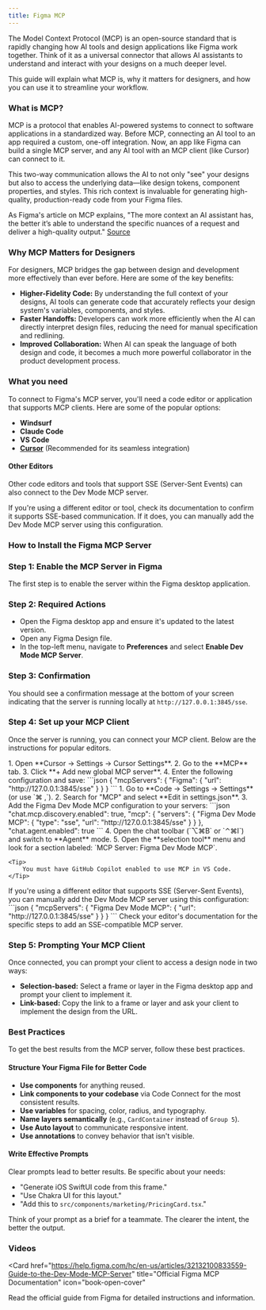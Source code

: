 ```yaml
---
title: Figma MCP
---
```


The Model Context Protocol (MCP) is an open-source standard that is rapidly changing how AI tools and design applications like Figma work together. Think of it as a universal connector that allows AI assistants to understand and interact with your designs on a much deeper level.

This guide will explain what MCP is, why it matters for designers, and how you can use it to streamline your workflow.

### What is MCP?

MCP is a protocol that enables AI-powered systems to connect to software applications in a standardized way. Before MCP, connecting an AI tool to an app required a custom, one-off integration. Now, an app like Figma can build a single MCP server, and any AI tool with an MCP client (like Cursor) can connect to it.

This two-way communication allows the AI to not only "see" your designs but also to access the underlying data—like design tokens, component properties, and styles. This rich context is invaluable for generating high-quality, production-ready code from your Figma files.

As Figma's article on MCP explains, "The more context an AI assistant has, the better it’s able to understand the specific nuances of a request and deliver a high-quality output." [Source](https://www.figma.com/resource-library/what-is-mcp/)

### Why MCP Matters for Designers

For designers, MCP bridges the gap between design and development more effectively than ever before. Here are some of the key benefits:

*   **Higher-Fidelity Code:** By understanding the full context of your designs, AI tools can generate code that accurately reflects your design system's variables, components, and styles.
*   **Faster Handoffs:** Developers can work more efficiently when the AI can directly interpret design files, reducing the need for manual specification and redlining.
*   **Improved Collaboration:** When AI can speak the language of both design and code, it becomes a much more powerful collaborator in the product development process.

### What you need

To connect to Figma's MCP server, you'll need a code editor or application that supports MCP clients. Here are some of the popular options:

- **Windsurf**
- **Claude Code**
- **VS Code**
- **[Cursor](https://www.cursor.com/dashboard)** (Recommended for its seamless integration)

#### Other Editors

Other code editors and tools that support SSE (Server-Sent Events) can also connect to the Dev Mode MCP server.

If you're using a different editor or tool, check its documentation to confirm it supports SSE-based communication. If it does, you can manually add the Dev Mode MCP server using this configuration.

### How to Install the Figma MCP Server

<Steps>

### Step 1: Enable the MCP Server in Figma

The first step is to enable the server within the Figma desktop application.

### Step 2: Required Actions

- Open the Figma desktop app and ensure it's updated to the latest version.
- Open any Figma Design file.
- In the top-left menu, navigate to **Preferences** and select **Enable Dev Mode MCP Server**.

### Step 3: Confirmation

You should see a confirmation message at the bottom of your screen indicating that the server is running locally at `http://127.0.0.1:3845/sse`.

### Step 4: Set up your MCP Client

Once the server is running, you can connect your MCP client. Below are the instructions for popular editors.

<AccordionGroup>
  <Accordion title="Cursor">
    1.  Open **Cursor → Settings → Cursor Settings**.
    2.  Go to the **MCP** tab.
    3.  Click **+ Add new global MCP server**.
    4.  Enter the following configuration and save:
    ```json
    {
      "mcpServers": {
        "Figma": {
          "url": "http://127.0.0.1:3845/sse"
        }
      }
    }
    ```
  </Accordion>
  <Accordion title="VS Code">
    1.  Go to **Code → Settings → Settings** (or use `⌘ ,`).
    2.  Search for "MCP" and select **Edit in settings.json**.
    3.  Add the Figma Dev Mode MCP configuration to your servers:
    ```json
    "chat.mcp.discovery.enabled": true,
    "mcp": {
      "servers": {
        "Figma Dev Mode MCP": {
          "type": "sse",
          "url": "http://127.0.0.1:3845/sse"
        }
      }
    },
    "chat.agent.enabled": true
    ```
    4.  Open the chat toolbar (`⌥⌘B` or `⌃⌘I`) and switch to **Agent** mode.
    5.  Open the **selection tool** menu and look for a section labeled: `MCP Server: Figma Dev Mode MCP`.

    <Tip>
        You must have GitHub Copilot enabled to use MCP in VS Code.
    </Tip>

  </Accordion>
  <Accordion title="Other Editors (SSE)">
    If you're using a different editor that supports SSE (Server-Sent Events), you can manually add the Dev Mode MCP server using this configuration:
    ```json
    {
      "mcpServers": {
        "Figma Dev Mode MCP": {
          "url": "http://127.0.0.1:3845/sse"
        }
      }
    }
    ```
    Check your editor's documentation for the specific steps to add an SSE-compatible MCP server.
  </Accordion>
</AccordionGroup>

### Step 5: Prompting Your MCP Client

Once connected, you can prompt your client to access a design node in two ways:

-   **Selection-based:** Select a frame or layer in the Figma desktop app and prompt your client to implement it.
-   **Link-based:** Copy the link to a frame or layer and ask your client to implement the design from the URL.

</Steps>

### Best Practices

To get the best results from the MCP server, follow these best practices.

#### Structure Your Figma File for Better Code
- **Use components** for anything reused.
- **Link components to your codebase** via Code Connect for the most consistent results.
- **Use variables** for spacing, color, radius, and typography.
- **Name layers semantically** (e.g., `CardContainer` instead of `Group 5`).
- **Use Auto layout** to communicate responsive intent.
- **Use annotations** to convey behavior that isn't visible.

#### Write Effective Prompts
Clear prompts lead to better results. Be specific about your needs:
- "Generate iOS SwiftUI code from this frame."
- "Use Chakra UI for this layout."
- "Add this to `src/components/marketing/PricingCard.tsx`."

Think of your prompt as a brief for a teammate. The clearer the intent, the better the output.

### Videos

<Youtube videoId="MFGPCYi5du0" />

<Card
  href="https://help.figma.com/hc/en-us/articles/32132100833559-Guide-to-the-Dev-Mode-MCP-Server"
  title="Official Figma MCP Documentation"
  icon="book-open-cover"
>
  Read the official guide from Figma for detailed instructions and information.
</Card> 